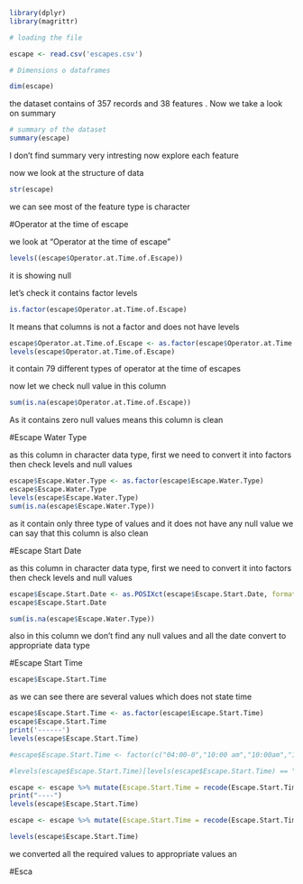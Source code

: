 




```r
library(dplyr)
library(magrittr)
```

```r

# loading the file 

escape <- read.csv('escapes.csv')
```


```r
# Dimensions o dataframes 

dim(escape)
```


the dataset contains of 357 records and 38 features . Now we take a look on summary

```r
# summary of the dataset
summary(escape)
```
I don't find summary very intresting now explore each feature 


now we look at the structure of data
```r
str(escape)
```
we can see most of the feature type is character

#Operator at the time of escape

we look at "Operator at the time of escape"

```r
levels((escape$Operator.at.Time.of.Escape))
```
it is showing null 

let's check it contains factor levels

```r
is.factor(escape$Operator.at.Time.of.Escape)
```

It means that columns is not a factor and does not have levels

```r
escape$Operator.at.Time.of.Escape <- as.factor(escape$Operator.at.Time.of.Escape)
levels(escape$Operator.at.Time.of.Escape)
```

it contain 79 different types of operator at the time of escapes

now let we check null value in this column 
```r
sum(is.na(escape$Operator.at.Time.of.Escape))


```

As it contains zero null values means this column is clean

#Escape Water Type

as this column in character data type,  first we need to convert it into factors then check levels and null values 

```r
escape$Escape.Water.Type <- as.factor(escape$Escape.Water.Type)
escape$Escape.Water.Type
levels(escape$Escape.Water.Type)
sum(is.na(escape$Escape.Water.Type))
```

as it contain only three type of values and it does not have any null value we can say that this column is also clean 

#Escape Start Date

as this column in character data type,  first we need to convert it into factors then check levels and null values

```r
escape$Escape.Start.Date <- as.POSIXct(escape$Escape.Start.Date, format="%d-%b-%y", tz="UTC")
escape$Escape.Start.Date

```
```r
sum(is.na(escape$Escape.Water.Type))
```


also in this column we don't find any null values and all the date convert to appropriate data type

#Escape Start Time 
```r
escape$Escape.Start.Time 
```


as we can see there are several values which does not state time 

```r
escape$Escape.Start.Time <- as.factor(escape$Escape.Start.Time)
escape$Escape.Start.Time
print('------')
levels(escape$Escape.Start.Time)
```
```r
#escape$Escape.Start.Time <- factor(c("04:00-0","10:00 am","10:00am","1000","11","11:00 am","1200","12pm","13","1430","17:00hr","1700","18","2pm","700","8.3","8.45","800","900"))

#levels(escape$Escape.Start.Time)[levels(escape$Escape.Start.Time) == "04:00-0"] <- "04:00"

escape <- escape %>% mutate(Escape.Start.Time = recode(Escape.Start.Time, "04:00-0" = "04:00", "10:00 am" = "10:00", "10:00am"= "10:00", "1000" = "10:00","11"="11:00", "11:00 am"="11:00","1200"="12:00","12pm"="12:00","13"="13:00","1430"="14:30","17:00hr"="17:00", "1700"="17:00","18"="18:00","2pm" = "14:00","700" = "07:00","8.3"="08:30","8.45"="08:45", "800"="08:00","900"="09:00"))
print("----")
levels(escape$Escape.Start.Time)
```

```r
escape <- escape %>% mutate(Escape.Start.Time = recode(Escape.Start.Time,"early h"= "NA","not kno" = "NA", "not pro" = "NA", "overnig"="NA", "pm"="NA","unknown"="NA", "n/a" = "NA"))

levels(escape$Escape.Start.Time)
```
we converted all the required values to appropriate values an


#Esca









